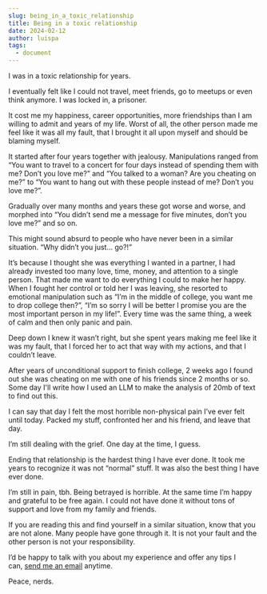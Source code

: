 ```yaml
---
slug: being_in_a_toxic_relationship
title: Being in a toxic relationship
date: 2024-02-12
author: luispa
tags:
  - document
---
```

I was in a toxic relationship for years.

I eventually felt like I could not travel, meet friends, go to meetups or even think anymore. I was locked in, a prisoner.

It cost me my happiness, career opportunities, more friendships than I am willing to admit and years of my life. Worst of all, the other person made me feel like it was all my fault, that I brought it all upon myself and should be blaming myself.

It started after four years together with jealousy. Manipulations ranged from “You want to travel to a concert for four days instead of spending them with me? Don’t you love me?” and “You talked to a woman? Are you cheating on me?” to “You want to hang out with these people instead of me? Don’t you love me?”.

Gradually over many months and years these got worse and worse, and morphed into “You didn’t send me a message for five minutes, don’t you love me?” and so on.

This might sound absurd to people who have never been in a similar situation. “Why didn’t you just… go?!”

It’s because I thought she was everything I wanted in a partner, I had already invested too many love, time, money, and attention to a single person. That made me want to do everything I could to make her happy. When I fought her control or told her I was leaving, she resorted to emotional manipulation such as “I’m in the middle of college, you want me to drop college then?”, “I’m so sorry I will be better I promise you are the most important person in my life!”. Every time was the same thing, a week of calm and then only panic and pain.

Deep down I knew it wasn’t right, but she spent years making me feel like it was my fault, that I forced her to act that way with my actions, and that I couldn’t leave.

After years of unconditional support to finish college, 2 weeks ago I found out she was cheating on me with one of his friends since 2 months or so. Some day I'll write how I used an LLM to make the analysis of 20mb of text to find out this.

I can say that day I felt the most horrible non-physical pain I’ve ever felt until today. Packed my stuff, confronted her and his friend, and leave that day. 

I’m still dealing with the grief. One day at the time, I guess.

Ending that relationship is the hardest thing I have ever done. It took me years to recognize it was not “normal” stuff. It was also the best thing I have ever done. 

I’m still in pain, tbh. Being betrayed is horrible. At the same time I’m happy and grateful to be free again. I could not have done it without tons of support and love from my family and friends.

If you are reading this and find yourself in a similar situation, know that you are not alone. Many people have gone through it. It is not your fault and the other person is not your responsibility. 

I’d be happy to talk with you about my experience and offer any tips I can, [send me an email](mailto:ensayan.geiser0z@icloud.com) anytime.



Peace, nerds.
